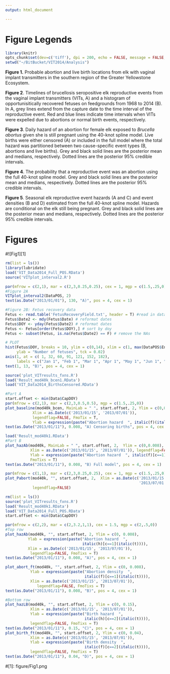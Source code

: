 ```yaml
---
output: html_document

---
```

Figure Legends
=====================================================
```r
library(knitr)
opts_chunk$set(dev=c('tiff'), dpi = 200, echo = FALSE, message = FALSE, cache = F, fig.cap= "", fig.lp="", fig.path = 'figure_rmd/')
setwd("~/BitBucket/VIT2014/Analysis")
```

**Figure 1.** Probable abortion and live birth locations from elk with vaginal implant transmitters in the southern region of the Greater Yellowstone Ecosystem. 
    
**Figure 2**. Timelines of brucellosis seropositive elk reproductive events from the vaginal implant transmitters (VITs, A) and a histogram of opportunisitically recovered fetuses on feedgrounds from 1968 to 2014 (B). In A, grey lines extend from the capture date to the time interval of the reproductive event. Red and blue lines indicate time intervals when VITs were expelled due to abortions or normal birth events, respectively. 

**Figure 3**. Daily hazard of an abortion for female elk exposed to *Brucella abortus* given she is still pregnant using the 40-knot spline model. Live births were either censored (A) or included in the full model where the total hazard was partitioned between two cause-specific event types (B, abortions and live births). Grey and black solid lines are the posterior mean and medians, respectively. Dotted lines are the posterior 95% credible intervals.   
    
**Figure 4**. The probability that a reproductive event was an abortion using the full 40-knot spline model. Grey and black solid lines are the posterior mean and medians, respectively. Dotted lines are the posterior 95% credible intervals. 

**Figure 5**. Seasonal elk reproductive event hazards (A and C) and event densities (B and D) estimated from the full 40-knot spline model. Hazards are conditional on the elk still being pregnant. Grey and black solid lines are the posterior mean and medians, respectively. Dotted lines are the posterior 95% credible intervals.

\newpage  

Figures
=====================================================

#![Fig1][1]  
\newpage

```r
rm(list = ls())
library(lubridate)
load('VIT_Data2014_Full_POS.RData')
source('VITplot_interval2.R')

par(mfrow = c(2,1), mar = c(2,3,0.25,0.25), cex = 1, mgp = c(1.5,.25,0))
#Figure 2A
VITplot_interval2(DataPOS, 2) 
text(as.Date("2013/01/01"), 130, "A)", pos = 4, cex = 1)

#Figure 2B: Fetus recovery data
Fetus <- read.table('FetusRecoveryField.txt', header = T) #read in data
Fetus$Date2 <- mdy(Fetus$Date) # reformat dates
Fetus$DOY <- yday(Fetus$Date2) # reformat dates
Fetus <- Fetus[order(Fetus$DOY),] # sort by doy
Fetus <- subset(Fetus, is.na(Fetus$Date2) == F) # remove the NAs

# PLOT
hist(Fetus$DOY, breaks = 10, ylim = c(0,14), xlim = c(1, max(DataPOS$EndDOY)), main = '', xlab = "", xaxt = "n", col = 'grey', 
     ylab = "Number of fetuses", tck = 0.02)
axis(1, at = c( 1, 32, 60, 91, 121, 152, 182), 
     labels = c("Jan 1", "Feb 1", "Mar 1", "Apr 1", "May 1", "Jun 1", "Jul 1"), tck = 0.02)
text(1, 13, "B)", pos = 4, cex = 1)
```
    
\newpage  

```r
source('plot_VITresults_fxns.R')
load('Result_mod40k_bcen1.RData')
load('VIT_Data2014_BirthsCensored.RData')

#Part A
start.offset <- min(Data$CapDOY)
par(mfrow = c(2,1), mar = c(2,3,0.5,0.5), mgp = c(1.5,.25,0))
plot_baseline(mod40k_bcen, MainLab = " ", start.offset, 2, Ylim = c(0,0.008), 
            Xlim = as.Date(c('2013/01/15', '2013/07/01')), 
            legendflag=FALSE, FmoTix = T, 
            Ylab = expression(paste("Abortion hazard  ", italic(f)(italic(t)))))
text(as.Date("2013/01/11"), 0.008, "A) Censoring births", pos = 4, cex = 1)

load('Result_mod40k1.RData')
#Part B
plot_hazAb(mod40k, MainLab = " ", start.offset, 2,  Ylim = c(0,0.008), 
           Xlim = as.Date(c('2013/01/15', '2013/07/01')), legendflag=FALSE,
           Ylab = expression(paste("Abortion hazard  ", italic(f)[c==1](italic(t)))),
           FmoTixs = T)
text(as.Date("2013/01/11"), 0.008, "B) Full model", pos = 4, cex = 1)
```

\newpage  

```r
par(mfrow = c(1,1), mar = c(2,3,0.25,0.25), cex = 1, mgp = c(1.5,.25,0))
plot_Pabort(mod40k, "", start.offset, 2,  Xlim = as.Date(c('2013/01/15', 
                                                           '2013/07/01')),
            legendflag=FALSE)
```

\newpage  

```r
rm(list = ls())
source('plot_VITresults_fxns.R')
load('Result_mod40k1.RData')
load('VIT_Data2014_Full_POS.RData')
start.offset <- min(Data$CapDOY)

par(mfrow = c(2,2), mar = c(2,3.2,1,1), cex = 1.5, mgp = c(2,.5,0))
#Top row
plot_hazAb(mod40k, "", start.offset, 2, Ylim = c(0, 0.008), 
          Ylab = expression(paste("Abortion hazard  ", 
                                  italic(h)[c==1](italic(t)))),
          Xlim = as.Date(c('2013/01/15', '2013/07/01')), 
           legendflag=FALSE, FmoTixs = T)
text(as.Date("2013/01/11"), 0.008, "A)", pos = 4, cex = 1)

plot_abort_ft(mod40k, "", start.offset, 2, Ylim = c(0, 0.008), 
           Ylab = expression(paste("Abortion density  ",
                                   italic(f)[c==1](italic(t)))),
           Xlim = as.Date(c('2013/01/15', '2013/07/01')), 
              legendflag=FALSE, FmoTixs = T)
text(as.Date("2013/01/11"), 0.008, "B)", pos = 4, cex = 1)

#Bottom row
plot_hazLB(mod40k, "", start.offset, 2, Ylim = c(0, 0.15),   
           Xlim = as.Date(c('2013/01/15', '2013/07/01')), 
           Ylab = expression(paste("Birth hazard  ", 
                                   italic(h)[c==2](italic(t)))),
           legendflag=FALSE, FmoTixs = T)
text(as.Date("2013/01/11"), 0.15, "C)", pos = 4, cex = 1)
plot_birth_ft(mod40k, "", start.offset, 2, Ylim = c(0, 0.04),  
           Xlim = as.Date(c('2013/01/15', '2013/07/01')),
           Ylab = expression(paste("Birth density  ", 
                                   italic(f)[c==2](italic(t)))),
           legendflag=FALSE, FmoTixs = T)
text(as.Date("2013/01/11"), 0.04, "D)", pos = 4, cex = 1)

```
\newpage  

#[1]: figure/Fig1.png
  
